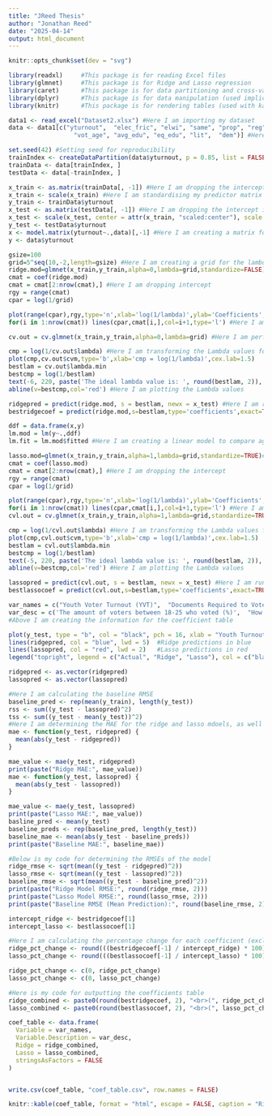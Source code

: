 ```yaml
---
title: "JReed Thesis"
author: "Jonathan Reed"
date: "2025-04-14"
output: html_document
---
```


```r
knitr::opts_chunk$set(dev = "svg")

library(readxl)     #This package is for reading Excel files
library(glmnet)     #This package is for Ridge and Lasso regression
library(caret)      #This package is for data partitioning and cross-validation
library(dplyr)      #This package is for data manipulation (used implicitly or for folds)
library(knitr)      #This package is for rendering tables (used with kable,

data1 <- read_excel("Dataset2.xlsx") #Here I am importing my dataset
data <- data1[c("yturnout",  "elec_fric", "elwi", "same", "prop", "reg", "reg_dl", 
                  "vot_age", "avg_edu", "eq_edu", "lit",  "dem")] #Here I am creating a subset of my dataset for this model

```

```r
set.seed(42) #Setting seed for reproducibility
trainIndex <- createDataPartition(data$yturnout, p = 0.85, list = FALSE) #Cutting the data with a 70/30 split into train and test data
trainData <- data[trainIndex, ]
testData <- data[-trainIndex, ]
```


```r
x_train <- as.matrix(trainData[, -1]) #Here I am dropping the intercept in the train set
x_train <- scale(x_train) #Here I am standardising my predictor matrix
y_train <- trainData$yturnout
x_test <- as.matrix(testData[, -1]) #Here I am dropping the intercept in the test set
x_test <- scale(x_test, center = attr(x_train, "scaled:center"), scale = attr(x_train, "scaled:scale")) #Here I am standardising my predictor matrix
y_test <- testData$yturnout
x <- model.matrix(yturnout~.,data)[,-1] #Here I am creating a matrix for the IVs
y <- data$yturnout
```

```r
gsize=100
grid=5^seq(10,-2,length=gsize) #Here I am creating a grid for the lambda values
ridge.mod=glmnet(x_train,y_train,alpha=0,lambda=grid,standardize=FALSE) #Here I am running an un-validated model across all lambda values for the graph below
cmat = coef(ridge.mod) 
cmat = cmat[2:nrow(cmat),] #Here I am dropping intercept
rgy = range(cmat)
cpar = log(1/grid)

plot(range(cpar),rgy,type='n',xlab='log(1/lambda)',ylab='Coefficients',cex.lab=1.5)
for(i in 1:nrow(cmat)) lines(cpar,cmat[i,],col=i+1,type='l') #Here I am plotting coefficients against all lambda values

cv.out = cv.glmnet(x_train,y_train,alpha=0,lambda=grid) #Here I am performing k-fold cross validation for ridge regression using the glmnet package. X is the predictor matrix, y is the response vector, alpha = 0 means a ridge regression as opposed to 1 for lasso. I did not specify cv.outr or ridge, as the variable is only used in this chunk and will be overwritten for the lasso model

cmp = log(1/cv.out$lambda) #Here I am transforming the Lambda values for plotting
plot(cmp,cv.out$cvm,type='b',xlab='cmp = log(1/lambda)',cex.lab=1.5)
bestlam = cv.out$lambda.min
bestcmp = log(1/bestlam)
text(-6, 220, paste('The ideal lambda value is: ', round(bestlam, 2)), col='red', cex=1.5)
abline(v=bestcmp,col='red') #Here I am plotting the Lambda values

ridgepred = predict(ridge.mod, s = bestlam, newx = x_test) #Here I am running the trained model on the test data, using the ideal lambda
bestridgecoef = predict(ridge.mod,s=bestlam,type='coefficients',exact=TRUE)[,1] #Here I am storing the predicted coefficients from the trained model for later

ddf = data.frame(x,y)
lm.mod = lm(y~.,ddf)
lm.fit = lm.mod$fitted #Here I am creating a linear model to compare against my model
```

```r
lasso.mod=glmnet(x_train,y_train,alpha=1,lambda=grid,standardize=TRUE)#Here I am running an un-validated model across all lambda values for the graph below
cmat = coef(lasso.mod) 
cmat = cmat[2:nrow(cmat),] #Here I am dropping the intercept
rgy = range(cmat)
cpar = log(1/grid)

plot(range(cpar),rgy,type='n',xlab='log(1/lambda)',ylab='Coefficients',cex.lab=1.5)
for(i in 1:nrow(cmat)) lines(cpar,cmat[i,],col=i+1,type='l') #Here I am plotting coefficients against all lambda values
cvl.out = cv.glmnet(x_train,y_train,alpha=1,lambda=grid,standardize=TRUE) #Here I am performing k-fold cross validation for lasso regression using the glmnet package. X is the predictor matrix, y is the response vector, alpha = 1 means a lasso regression. 

cmp = log(1/cvl.out$lambda) #Here I am transforming the Lambda values for plotting
plot(cmp,cvl.out$cvm,type='b',xlab='cmp = log(1/lambda)',cex.lab=1.5)
bestlam = cvl.out$lambda.min
bestcmp = log(1/bestlam)
text(-5, 220, paste('The ideal lambda value is: ', round(bestlam, 2)), col='red', cex=1.5)
abline(v=bestcmp,col='red') #Here I am plotting the Lambda values

lassopred = predict(cvl.out, s = bestlam, newx = x_test) #Here I am running the trained model on the test data using the ideal lamdba
bestlassocoef = predict(cvl.out,s=bestlam,type='coefficients',exact=TRUE)[,1] #Here I am storing the predicted coefficients from the trained model for later
```


```r
var_names = c("Youth Voter Turnout (YVT)",  "Documents Required to Vote", "Electoral Window", "Same Day", "Proportionality",  "Registration", "Registration Deadline", "Voting Age",  "Average Education Level", "Equality of Education Access", "Literacy Rate",  "Democracy Score")
var_desc = c('The amount of voters between 18-25 who voted (%)',  "How many documents are needed on election day (1-3)", "Can people vote over multiple days (Y/N)", "Are elections held on the same day of the week every time (Y/N)", "How proportional the electoral system is (1-5)", "Whether one must register for an election (Y/N)",  "Amount of days before election day is the registration deadline (Days)", "Starting at what age can people vote (Years)", "Average Education Level Obtained (1-3)", "How equal is the distribution of education access (-3 - 3)",  "Amount of the population that can read (%)",   "How democratic is the country (0-1)")
#Above I am creating the information for the coefficient table

plot(y_test, type = "b", col = "black", pch = 16, xlab = "Youth Turnout", ylab = "Predicted Value", main = "Comparison of Predictions")
lines(ridgepred, col = "blue", lwd = 5)  #Ridge predictions in blue
lines(lassopred, col = "red", lwd = 2)   #Lasso predictions in red
legend("topright", legend = c("Actual", "Ridge", "Lasso"), col = c("black", "blue", "red"), lty = 1, lwd = 2)

ridgepred <- as.vector(ridgepred)
lassopred <- as.vector(lassopred)

#Here I am calculating the baseline RMSE
baseline_pred <- rep(mean(y_train), length(y_test))
rss <- sum((y_test - lassopred)^2)            
tss <- sum((y_test - mean(y_test))^2)    
#Here I am determining the MAE for the ridge and lasso mdoels, as well as the baseline
mae <- function(y_test, ridgepred) {
  mean(abs(y_test - ridgepred))
}

mae_value <- mae(y_test, ridgepred)
print(paste("Ridge MAE:", mae_value))
mae <- function(y_test, lassopred) {
  mean(abs(y_test - lassopred))
}

mae_value <- mae(y_test, lassopred)
print(paste("Lasso MAE:", mae_value))
basline_pred <- mean(y_test)
baseline_preds <- rep(baseline_pred, length(y_test))
baseline_mae <- mean(abs(y_test - baseline_preds))
print(paste("Baseline MAE:", baseline_mae))

#Below is my code for determining the RMSEs of the model
ridge_rmse <- sqrt(mean((y_test - ridgepred)^2))
lasso_rmse <- sqrt(mean((y_test - lassopred)^2))
baseline_rmse <- sqrt(mean((y_test - baseline_pred)^2))
print(paste("Ridge Model RMSE:", round(ridge_rmse, 2)))
print(paste("Lasso Model RMSE:", round(lasso_rmse, 2)))
print(paste("Baseline RMSE (Mean Prediction):", round(baseline_rmse, 2)))

intercept_ridge <- bestridgecoef[1]
intercept_lasso <- bestlassocoef[1]

#Here I am calculating the percentage change for each coefficient (excluding the intercept)
ridge_pct_change <- round(((bestridgecoef[-1] / intercept_ridge) * 100), 2)
lasso_pct_change <- round(((bestlassocoef[-1] / intercept_lasso) * 100), 2)

ridge_pct_change <- c(0, ridge_pct_change)
lasso_pct_change <- c(0, lasso_pct_change)

#Here is my code for outputting the coefficients table 
ridge_combined <- paste0(round(bestridgecoef, 2), "<br>(", ridge_pct_change, "%)")
lasso_combined <- paste0(round(bestlassocoef, 2), "<br>(", lasso_pct_change, "%)")

coef_table <- data.frame(
  Variable = var_names,
  Variable.Description = var_desc,
  Ridge = ridge_combined,
  Lasso = lasso_combined,
  stringsAsFactors = FALSE
)


write.csv(coef_table, "coef_table.csv", row.names = FALSE)

knitr::kable(coef_table, format = "html", escape = FALSE, caption = "Ridge and Lasso Coefficient Comparison")

```